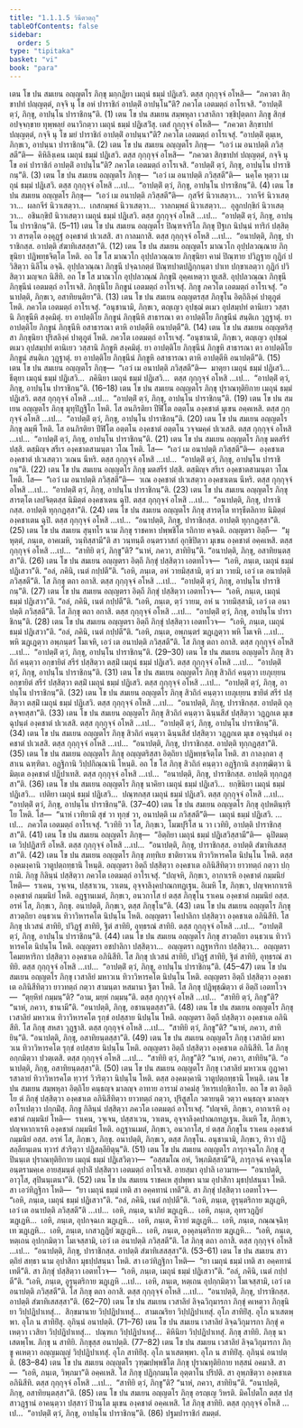 ```yaml
---
title: "1.1.1.5 วินีตวตฺถุ"
tableOfContents: false
sidebar:
  order: 5
type: "tipitaka"
basket: "vi"
book: "para"
---
```



<DynamicBreadcrumb />

<Division number="67" book="para" e="ch" v="1" p="42">

<Paragraph number="145" book="para">
เตน โข ปน สมเยน อญฺญตโร ภิกฺขุ มกฺกฏิยา เมถุนํ ธมฺมํ ปฏิเสวิ. ตสฺส กุกฺกุจฺจํ อโหสิ—  “ภควตา สิกฺขาปทํ ปญฺญตฺตํ, กจฺจิ นุ โข อหํ ปาราชิกํ อาปตฺติํ อาปนฺโน”ติ? ภควโต เอตมตฺถํ อาโรเจสิ. “อาปตฺติํ ตฺวํ, ภิกฺขุ, อาปนฺโน ปาราชิกนฺ”ติ. (1)
</Paragraph>

<Paragraph number="146" book="para">
เตน โข ปน สมเยน สมฺพหุลา เวสาลิกา วชฺชิปุตฺตกา ภิกฺขู สิกฺขํ อปจฺจกฺขาย ทุพฺพลฺยํ อนาวิกตฺวา เมถุนํ ธมฺมํ ปฏิเสวิํสุ. เตสํ กุกฺกุจฺจํ อโหสิ—  “ภควตา สิกฺขาปทํ ปญฺญตฺตํ, กจฺจิ นุ โข มยํ ปาราชิกํ อาปตฺติํ อาปนฺนา”ติ? ภควโต เอตมตฺถํ อาโรเจสุํ. “อาปตฺติํ ตุมฺเห, ภิกฺขเว, อาปนฺนา ปาราชิกนฺ”ติ. (2)
</Paragraph>

<Paragraph number="147" book="para">
เตน โข ปน สมเยน อญฺญตโร ภิกฺขุ—  “เอวํ เม อนาปตฺติ ภวิสฺสตี”ติ—  คิหิลิงฺเคน เมถุนํ ธมฺมํ ปฏิเสวิ. ตสฺส กุกฺกุจฺจํ อโหสิ—  “ภควตา สิกฺขาปทํ ปญฺญตฺตํ, กจฺจิ นุ โข อหํ ปาราชิกํ อาปตฺติํ อาปนฺโน”ติ? ภควโต เอตมตฺถํ อาโรเจสิ. “อาปตฺติํ ตฺวํ, ภิกฺขุ, อาปนฺโน ปาราชิกนฺ”ติ. (3)
</Paragraph>

<Paragraph number="148" book="para">
เตน โข ปน สมเยน อญฺญตโร ภิกฺขุ—  “เอวํ เม อนาปตฺติ ภวิสฺสตี”ติ—  นคฺโค หุตฺวา เมถุนํ ธมฺมํ ปฏิเสวิ. ตสฺส กุกฺกุจฺจํ อโหสิ …เป…  “อาปตฺติํ ตฺวํ, ภิกฺขุ, อาปนฺโน ปาราชิกนฺ”ติ. (4)
</Paragraph>

<Paragraph number="149" book="para">
เตน โข ปน สมเยน อญฺญตโร ภิกฺขุ—  “เอวํ เม อนาปตฺติ ภวิสฺสตี”ติ—  กุสจีรํ นิวาเสตฺวา…  วากจีรํ นิวาเสตฺวา…  ผลกจีรํ นิวาเสตฺวา…  เกสกมฺพลํ นิวาเสตฺวา…  วาลกมฺพลํ นิวาเสตฺวา…  อุลูกปกฺขิกํ นิวาเสตฺวา…  อชินกฺขิปํ นิวาเสตฺวา เมถุนํ ธมฺมํ ปฏิเสวิ. ตสฺส กุกฺกุจฺจํ อโหสิ …เป…  “อาปตฺติํ ตฺวํ, ภิกฺขุ, อาปนฺโน ปาราชิกนฺ”ติ. (5–11)
</Paragraph>

<Paragraph number="150" book="para">
เตน โข ปน สมเยน อญฺญตโร ปิณฺฑจาริโก ภิกฺขุ ปีฐเก นิปนฺนํ ทาริกํ ปสฺสิตฺวา สารตฺโต องฺคุฏฺฐํ องฺคชาตํ ปเวเสสิ. สา กาลมกาสิ. ตสฺส กุกฺกุจฺจํ อโหสิ …เป…  “อนาปตฺติ, ภิกฺขุ, ปาราชิกสฺส. อาปตฺติ สํฆาทิเสสสฺสา”ติ. (12)
</Paragraph>

</Division>
<Division number="68" book="para" e="ch" v="1" p="43">

<Paragraph number="151" book="para">
เตน โข ปน สมเยน อญฺญตโร มาณวโก อุปฺปลวณฺณาย ภิกฺขุนิยา ปฏิพทฺธจิตฺโต โหติ. อถ โข โส มาณวโก อุปฺปลวณฺณาย ภิกฺขุนิยา คามํ ปิณฺฑาย ปวิฏฺฐาย กุฏิกํ ปวิสิตฺวา นิลีโน อจฺฉิ. อุปฺปลวณฺณา ภิกฺขุนี ปจฺฉาภตฺตํ ปิณฺฑปาตปฏิกฺกนฺตา ปาเท ปกฺขาเลตฺวา กุฏิกํ ปวิสิตฺวา มญฺจเก นิสีทิ. อถ โข โส มาณวโก อุปฺปลวณฺณํ ภิกฺขุนิํ อุคฺคเหตฺวา ทูเสสิ. อุปฺปลวณฺณา ภิกฺขุนี ภิกฺขุนีนํ เอตมตฺถํ อาโรเจสิ. ภิกฺขุนิโย ภิกฺขูนํ เอตมตฺถํ อาโรเจสุํ. ภิกฺขู ภควโต เอตมตฺถํ อาโรเจสุํ. “อนาปตฺติ, ภิกฺขเว, อสาทิยนฺติยา”ติ. (13)
</Paragraph>

</Division>
<Division number="69" book="para" e="ch" v="1" p="43">

<Paragraph number="152" book="para">
เตน โข ปน สมเยน อญฺญตรสฺส ภิกฺขุโน อิตฺถิลิงฺคํ ปาตุภูตํ โหติ. ภควโต เอตมตฺถํ อาโรเจสุํ. “อนุชานามิ, ภิกฺขเว, ตญฺเญว อุปชฺฌํ ตเมว อุปสมฺปทํ ตานิเยว วสฺสานิ ภิกฺขุนีหิ สงฺคมิตุํ. ยา อาปตฺติโย ภิกฺขูนํ ภิกฺขุนีหิ สาธารณา ตา อาปตฺติโย ภิกฺขุนีนํ สนฺติเก วุฏฺฐาตุํ. ยา อาปตฺติโย ภิกฺขูนํ ภิกฺขุนีหิ อสาธารณา ตาหิ อาปตฺตีหิ อนาปตฺตี”ติ. (14)
</Paragraph>

<Paragraph number="153" book="para">
เตน โข ปน สมเยน อญฺญตริสฺสา ภิกฺขุนิยา ปุริสลิงฺคํ ปาตุภูตํ โหติ. ภควโต เอตมตฺถํ อาโรเจสุํ. “อนุชานามิ, ภิกฺขเว, ตญฺเญว อุปชฺฌํ ตเมว อุปสมฺปทํ ตานิเยว วสฺสานิ ภิกฺขูหิ สงฺคมิตุํ. ยา อาปตฺติโย ภิกฺขุนีนํ ภิกฺขูหิ สาธารณา ตา อาปตฺติโย ภิกฺขูนํ สนฺติเก วุฏฺฐาตุํ. ยา อาปตฺติโย ภิกฺขุนีนํ ภิกฺขูหิ อสาธารณา ตาหิ อาปตฺตีหิ อนาปตฺตี”ติ. (15)
</Paragraph>

</Division>
<Division number="70" book="para" e="ch" v="1" p="44">

<Paragraph number="154" book="para">
เตน โข ปน สมเยน อญฺญตโร ภิกฺขุ—  “เอวํ เม อนาปตฺติ ภวิสฺสตี”ติ—  มาตุยา เมถุนํ ธมฺมํ ปฏิเสวิ…  ธีตุยา เมถุนํ ธมฺมํ ปฏิเสวิ…  ภคินิยา เมถุนํ ธมฺมํ ปฏิเสวิ…  ตสฺส กุกฺกุจฺจํ อโหสิ …เป…  “อาปตฺติํ ตฺวํ, ภิกฺขุ, อาปนฺโน ปาราชิกนฺ”ติ. (16–18)
</Paragraph>

<Paragraph number="155" book="para">
เตน โข ปน สมเยน อญฺญตโร ภิกฺขุ ปุราณทุติยิกาย เมถุนํ ธมฺมํ ปฏิเสวิ. ตสฺส กุกฺกุจฺจํ อโหสิ …เป…  “อาปตฺติํ ตฺวํ, ภิกฺขุ, อาปนฺโน ปาราชิกนฺ”ติ. (19)
</Paragraph>

</Division>
<Division number="71" book="para" e="ch" v="1" p="44">

<Paragraph number="156" book="para">
เตน โข ปน สมเยน อญฺญตโร ภิกฺขุ มุทุปิฏฺฐิโก โหติ. โส อนภิรติยา ปีฬิโต อตฺตโน องฺคชาตํ มุเขน อคฺคเหสิ. ตสฺส กุกฺกุจฺจํ อโหสิ …เป…  “อาปตฺติํ ตฺวํ, ภิกฺขุ, อาปนฺโน ปาราชิกนฺ”ติ. (20)
</Paragraph>

<Paragraph number="157" book="para">
เตน โข ปน สมเยน อญฺญตโร ภิกฺขุ ลมฺพี โหติ. โส อนภิรติยา ปีฬิโต อตฺตโน องฺคชาตํ อตฺตโน วจฺจมคฺคํ ปเวเสสิ. ตสฺส กุกฺกุจฺจํ อโหสิ …เป…  “อาปตฺติํ ตฺวํ, ภิกฺขุ, อาปนฺโน ปาราชิกนฺ”ติ. (21)
</Paragraph>

<Paragraph number="158" book="para">
เตน โข ปน สมเยน อญฺญตโร ภิกฺขุ มตสรีรํ ปสฺสิ. ตสฺมิญฺจ สรีเร องฺคชาตสามนฺตา วโณ โหติ. โส—  “เอวํ เม อนาปตฺติ ภวิสฺสตี”ติ—  องฺคชาเต องฺคชาตํ ปเวเสตฺวา วเณน นีหริ. ตสฺส กุกฺกุจฺจํ อโหสิ …เป…  “อาปตฺติํ ตฺวํ, ภิกฺขุ, อาปนฺโน ปาราชิกนฺ”ติ. (22)
</Paragraph>

<Paragraph number="159" book="para">
เตน โข ปน สมเยน อญฺญตโร ภิกฺขุ มตสรีรํ ปสฺสิ. ตสฺมิญฺจ สรีเร องฺคชาตสามนฺตา วโณ โหติ. โส—  “เอวํ เม อนาปตฺติ ภวิสฺสตี”ติ—  วเณ องฺคชาตํ ปเวเสตฺวา องฺคชาเตน นีหริ. ตสฺส กุกฺกุจฺจํ อโหสิ …เป…  “อาปตฺติํ ตฺวํ, ภิกฺขุ, อาปนฺโน ปาราชิกนฺ”ติ. (23)
</Paragraph>

<Paragraph number="160" book="para">
เตน โข ปน สมเยน อญฺญตโร ภิกฺขุ สารตฺโต เลปจิตฺตสฺส นิมิตฺตํ องฺคชาเตน ฉุปิ. ตสฺส กุกฺกุจฺจํ อโหสิ …เป…  “อนาปตฺติ, ภิกฺขุ, ปาราชิกสฺส. อาปตฺติ ทุกฺกฏสฺสา”ติ. (24)
</Paragraph>

<Paragraph number="161" book="para">
เตน โข ปน สมเยน อญฺญตโร ภิกฺขุ สารตฺโต ทารุธีตลิกาย นิมิตฺตํ องฺคชาเตน ฉุปิ. ตสฺส กุกฺกุจฺจํ อโหสิ …เป…  “อนาปตฺติ, ภิกฺขุ, ปาราชิกสฺส. อาปตฺติ ทุกฺกฏสฺสา”ติ. (25)
</Paragraph>

</Division>
<Division number="72" book="para" e="ch" v="1" p="45">

<Paragraph number="162" book="para">
เตน โข ปน สมเยน สุนฺทโร นาม ภิกฺขุ ราชคหา ปพฺพชิโต รถิกาย คจฺฉติ. อญฺญตรา อิตฺถี—  “มุหุตฺตํ, ภนฺเต, อาคเมหิ, วนฺทิสฺสามี”ติ สา วนฺทนฺตี อนฺตรวาสกํ อุกฺขิปิตฺวา มุเขน องฺคชาตํ อคฺคเหสิ. ตสฺส กุกฺกุจฺจํ อโหสิ …เป…  “สาทิยิ ตฺวํ, ภิกฺขู”ติ? “นาหํ, ภควา, สาทิยินฺ”ติ. “อนาปตฺติ, ภิกฺขุ, อสาทิยนฺตสฺสา”ติ. (26)
</Paragraph>

<Paragraph number="163" book="para">
เตน โข ปน สมเยน อญฺญตรา อิตฺถี ภิกฺขุํ ปสฺสิตฺวา เอตทโวจ—  “เอหิ, ภนฺเต, เมถุนํ ธมฺมํ ปฏิเสวา”ติ. “อลํ, ภคินิ, เนตํ กปฺปตี”ติ. “เอหิ, ภนฺเต, อหํ วายมิสฺสามิ, ตฺวํ มา วายมิ, เอวํ เต อนาปตฺติ ภวิสฺสตี”ติ. โส ภิกฺขุ ตถา อกาสิ. ตสฺส กุกฺกุจฺจํ อโหสิ …เป…  “อาปตฺติํ ตฺวํ, ภิกฺขุ, อาปนฺโน ปาราชิกนฺ”ติ. (27)
</Paragraph>

<Paragraph number="164" book="para">
เตน โข ปน สมเยน อญฺญตรา อิตฺถี ภิกฺขุํ ปสฺสิตฺวา เอตทโวจ—  “เอหิ, ภนฺเต, เมถุนํ ธมฺมํ ปฏิเสวา”ติ. “อลํ, ภคินิ, เนตํ กปฺปตี”ติ. “เอหิ, ภนฺเต, ตฺวํ วายม, อหํ น วายมิสฺสามิ, เอวํ เต อนาปตฺติ ภวิสฺสตี”ติ. โส ภิกฺขุ ตถา อกาสิ. ตสฺส กุกฺกุจฺจํ อโหสิ …เป…  “อาปตฺติํ ตฺวํ, ภิกฺขุ, อาปนฺโน ปาราชิกนฺ”ติ. (28)
</Paragraph>

<Paragraph number="165" book="para">
เตน โข ปน สมเยน อญฺญตรา อิตฺถี ภิกฺขุํ ปสฺสิตฺวา เอตทโวจ—  “เอหิ, ภนฺเต, เมถุนํ ธมฺมํ ปฏิเสวา”ติ. “อลํ, ภคินิ, เนตํ กปฺปตี”ติ. “เอหิ, ภนฺเต, อพฺภนฺตรํ ฆฏฺเฏตฺวา พหิ โมเจหิ …เป…  พหิ ฆฏฺเฏตฺวา อพฺภนฺตรํ โมเจหิ, เอวํ เต อนาปตฺติ ภวิสฺสตี”ติ. โส ภิกฺขุ ตถา อกาสิ. ตสฺส กุกฺกุจฺจํ อโหสิ …เป…  “อาปตฺติํ ตฺวํ, ภิกฺขุ, อาปนฺโน ปาราชิกนฺ”ติ. (29–30)
</Paragraph>

</Division>
<Division number="73" book="para" e="ch" v="1" p="45">

<Paragraph number="166" book="para">
เตน โข ปน สมเยน อญฺญตโร ภิกฺขุ สิวถิกํ คนฺตฺวา อกฺขายิตํ สรีรํ ปสฺสิตฺวา ตสฺมิํ เมถุนํ ธมฺมํ ปฏิเสวิ. ตสฺส กุกฺกุจฺจํ อโหสิ …เป…  “อาปตฺติํ ตฺวํ, ภิกฺขุ, อาปนฺโน ปาราชิกนฺ”ติ. (31)
</Paragraph>

<Paragraph number="167" book="para">
เตน โข ปน สมเยน อญฺญตโร ภิกฺขุ สิวถิกํ คนฺตฺวา เยภุเยฺยน อกฺขายิตํ สรีรํ ปสฺสิตฺวา ตสฺมิํ เมถุนํ ธมฺมํ ปฏิเสวิ. ตสฺส กุกฺกุจฺจํ อโหสิ …เป…  “อาปตฺติํ ตฺวํ, ภิกฺขุ, อาปนฺโน ปาราชิกนฺ”ติ. (32)
</Paragraph>

<Paragraph number="168" book="para">
เตน โข ปน สมเยน อญฺญตโร ภิกฺขุ สิวถิกํ คนฺตฺวา เยภุเยฺยน ขายิตํ สรีรํ ปสฺสิตฺวา ตสฺมิํ เมถุนํ ธมฺมํ ปฏิเสวิ. ตสฺส กุกฺกุจฺจํ อโหสิ …เป…  “อนาปตฺติ, ภิกฺขุ, ปาราชิกสฺส. อาปตฺติ ถุลฺลจฺจยสฺสา”ติ. (33)
</Paragraph>

<Paragraph number="169" book="para">
เตน โข ปน สมเยน อญฺญตโร ภิกฺขุ สิวถิกํ คนฺตฺวา ฉินฺนสีสํ ปสฺสิตฺวา วฏฺฏกเต มุเข ฉุปนฺตํ องฺคชาตํ ปเวเสสิ. ตสฺส กุกฺกุจฺจํ อโหสิ …เป…  “อาปตฺติํ ตฺวํ, ภิกฺขุ, อาปนฺโน ปาราชิกนฺ”ติ. (34)
</Paragraph>

<Paragraph number="170" book="para">
เตน โข ปน สมเยน อญฺญตโร ภิกฺขุ สิวถิกํ คนฺตฺวา ฉินฺนสีสํ ปสฺสิตฺวา วฏฺฏกเต มุเข อจฺฉุปนฺตํ องฺคชาตํ ปเวเสสิ. ตสฺส กุกฺกุจฺจํ อโหสิ …เป…  “อนาปตฺติ, ภิกฺขุ, ปาราชิกสฺส. อาปตฺติ ทุกฺกฏสฺสา”ติ. (35)
</Paragraph>

<Paragraph number="171" book="para">
เตน โข ปน สมเยน อญฺญตโร ภิกฺขุ อญฺญตริสฺสา อิตฺถิยา ปฏิพทฺธจิตฺโต โหติ. สา กาลงฺกตา สุสาเน ฉฑฺฑิตา. อฏฺฐิกานิ วิปฺปกิณฺณานิ โหนฺติ. อถ โข โส ภิกฺขุ สิวถิกํ คนฺตฺวา อฏฺฐิกานิ สงฺกฑฺฒิตฺวา นิมิตฺเต องฺคชาตํ ปฏิปาเทสิ. ตสฺส กุกฺกุจฺจํ อโหสิ …เป…  “อนาปตฺติ, ภิกฺขุ, ปาราชิกสฺส. อาปตฺติ ทุกฺกฏสฺสา”ติ. (36)
</Paragraph>

<Paragraph number="172" book="para">
เตน โข ปน สมเยน อญฺญตโร ภิกฺขุ นาคิยา เมถุนํ ธมฺมํ ปฏิเสวิ…  ยกฺขินิยา เมถุนํ ธมฺมํ ปฏิเสวิ…  เปติยา เมถุนํ ธมฺมํ ปฏิเสวิ…  ปณฺฑกสฺส เมถุนํ ธมฺมํ ปฏิเสวิ. ตสฺส กุกฺกุจฺจํ อโหสิ …เป…  “อาปตฺติํ ตฺวํ, ภิกฺขุ, อาปนฺโน ปาราชิกนฺ”ติ. (37–40)
</Paragraph>

<Paragraph number="173" book="para">
เตน โข ปน สมเยน อญฺญตโร ภิกฺขุ อุปหตินฺทฺริโย โหติ. โส—  “นาหํ เวทิยามิ สุขํ วา ทุกฺขํ วา, อนาปตฺติ เม ภวิสฺสตี”ติ—  เมถุนํ ธมฺมํ ปฏิเสวิ. …เป…  ภควโต เอตมตฺถํ อาโรเจสุํ. “เวทิยิ วา โส, ภิกฺขเว, โมฆปุริโส น วา เวทิยิ, อาปตฺติ ปาราชิกสฺสา”ติ. (41)
</Paragraph>

<Paragraph number="174" book="para">
เตน โข ปน สมเยน อญฺญตโร ภิกฺขุ—  “อิตฺถิยา เมถุนํ ธมฺมํ ปฏิเสวิสฺสามี”ติ—  ฉุปิตมตฺเต วิปฺปฏิสารี อโหสิ. ตสฺส กุกฺกุจฺจํ อโหสิ …เป…  “อนาปตฺติ, ภิกฺขุ, ปาราชิกสฺส. อาปตฺติ สํฆาทิเสสสฺสา”ติ. (42)
</Paragraph>

</Division>
<Division number="74" book="para" e="ch" v="1" p="47">

<Paragraph number="175" book="para">
เตน โข ปน สมเยน อญฺญตโร ภิกฺขุ ภทฺทิเย ชาติยาวเน ทิวาวิหารคโต นิปนฺโน โหติ. ตสฺส องฺคมงฺคานิ วาตูปตฺถทฺธานิ โหนฺติ. อญฺญตรา อิตฺถี ปสฺสิตฺวา องฺคชาเต อภินิสีทิตฺวา ยาวทตฺถํ กตฺวา ปกฺกามิ. ภิกฺขู กิลินฺนํ ปสฺสิตฺวา ภควโต เอตมตฺถํ อาโรเจสุํ. “ปญฺจหิ, ภิกฺขเว, อากาเรหิ องฺคชาตํ กมฺมนิยํ โหติ—  ราเคน, วจฺเจน, ปสฺสาเวน, วาเตน, อุจฺจาลิงฺคปาณกทฏฺเฐน. อิเมหิ โข, ภิกฺขเว, ปญฺจหากาเรหิ องฺคชาตํ กมฺมนิยํ โหติ. อฏฺฐานเมตํ, ภิกฺขเว, อนวกาโส ยํ ตสฺส ภิกฺขุโน ราเคน องฺคชาตํ กมฺมนิยํ อสฺส. อรหํ โส, ภิกฺขเว, ภิกฺขุ. อนาปตฺติ, ภิกฺขเว, ตสฺส ภิกฺขุโน”ติ. (43)
</Paragraph>

<Paragraph number="176" book="para">
เตน โข ปน สมเยน อญฺญตโร ภิกฺขุ สาวตฺถิยา อนฺธวเน ทิวาวิหารคโต นิปนฺโน โหติ. อญฺญตรา โคปาลิกา ปสฺสิตฺวา องฺคชาเต อภินิสีทิ. โส ภิกฺขุ ปเวสนํ สาทิยิ, ปวิฏฺฐํ สาทิยิ, ฐิตํ สาทิยิ, อุทฺธรณํ สาทิยิ. ตสฺส กุกฺกุจฺจํ อโหสิ …เป…  “อาปตฺติํ ตฺวํ, ภิกฺขุ, อาปนฺโน ปาราชิกนฺ”ติ. (44)
</Paragraph>

<Paragraph number="177" book="para">
เตน โข ปน สมเยน อญฺญตโร ภิกฺขุ สาวตฺถิยา อนฺธวเน ทิวาวิหารคโต นิปนฺโน โหติ. อญฺญตรา อชปาลิกา ปสฺสิตฺวา…  อญฺญตรา กฏฺฐหาริกา ปสฺสิตฺวา…  อญฺญตรา โคมยหาริกา ปสฺสิตฺวา องฺคชาเต อภินิสีทิ. โส ภิกฺขุ ปเวสนํ สาทิยิ, ปวิฏฺฐํ สาทิยิ, ฐิตํ สาทิยิ, อุทฺธรณํ สาทิยิ. ตสฺส กุกฺกุจฺจํ อโหสิ …เป…  “อาปตฺติํ ตฺวํ, ภิกฺขุ, อาปนฺโน ปาราชิกนฺ”ติ. (45–47)
</Paragraph>

</Division>
<Division number="75" book="para" e="ch" v="1" p="47">

<Paragraph number="178" book="para">
เตน โข ปน สมเยน อญฺญตโร ภิกฺขุ เวสาลิยํ มหาวเน ทิวาวิหารคโต นิปนฺโน โหติ. อญฺญตรา อิตฺถี ปสฺสิตฺวา องฺคชาเต อภินิสีทิตฺวา ยาวทตฺถํ กตฺวา สามนฺตา หสมานา ฐิตา โหติ. โส ภิกฺขุ ปฏิพุชฺฌิตฺวา ตํ อิตฺถิํ เอตทโวจ—  “ตุยฺหิทํ กมฺมนฺ”ติ? “อาม, มยฺหํ กมฺมนฺ”ติ. ตสฺส กุกฺกุจฺจํ อโหสิ …เป…  “สาทิยิ ตฺวํ, ภิกฺขู”ติ? “นาหํ, ภควา, ชานามี”ติ. “อนาปตฺติ, ภิกฺขุ, อชานนฺตสฺสา”ติ. (48)
</Paragraph>

</Division>
<Division number="76" book="para" e="ch" v="1" p="48">

<Paragraph number="179" book="para">
เตน โข ปน สมเยน อญฺญตโร ภิกฺขุ เวสาลิยํ มหาวเน ทิวาวิหารคโต รุกฺขํ อปสฺสาย นิปนฺโน โหติ. อญฺญตรา อิตฺถี ปสฺสิตฺวา องฺคชาเต อภินิสีทิ. โส ภิกฺขุ สหสา วุฏฺฐาสิ. ตสฺส กุกฺกุจฺจํ อโหสิ …เป…  “สาทิยิ ตฺวํ, ภิกฺขู”ติ? “นาหํ, ภควา, สาทิยินฺ”ติ. “อนาปตฺติ, ภิกฺขุ, อสาทิยนฺตสฺสา”ติ. (49)
</Paragraph>

<Paragraph number="180" book="para">
เตน โข ปน สมเยน อญฺญตโร ภิกฺขุ เวสาลิยํ มหาวเน ทิวาวิหารคโต รุกฺขํ อปสฺสาย นิปนฺโน โหติ. อญฺญตรา อิตฺถี ปสฺสิตฺวา องฺคชาเต อภินิสีทิ. โส ภิกฺขุ อกฺกมิตฺวา ปวตฺเตสิ. ตสฺส กุกฺกุจฺจํ อโหสิ …เป…  “สาทิยิ ตฺวํ, ภิกฺขู”ติ? “นาหํ, ภควา, สาทิยินฺ”ติ. “อนาปตฺติ, ภิกฺขุ, อสาทิยนฺตสฺสา”ติ. (50)
</Paragraph>

</Division>
<Division number="77" book="para" e="ch" v="1" p="48">

<Paragraph number="181" book="para">
เตน โข ปน สมเยน อญฺญตโร ภิกฺขุ เวสาลิยํ มหาวเน กูฏาคารสาลายํ ทิวาวิหารคโต ทฺวารํ วิวริตฺวา นิปนฺโน โหติ. ตสฺส องฺคมงฺคานิ วาตูปตฺถทฺธานิ โหนฺติ. เตน โข ปน สมเยน สมฺพหุลา อิตฺถิโย คนฺธญฺจ มาลญฺจ อาทาย อารามํ อาคมํสุ วิหารเปกฺขิกาโย. อถ โข ตา อิตฺถิโย ตํ ภิกฺขุํ ปสฺสิตฺวา องฺคชาเต อภินิสีทิตฺวา ยาวทตฺถํ กตฺวา, ปุริสูสโภ วตายนฺติ วตฺวา คนฺธญฺจ มาลญฺจ อาโรเปตฺวา ปกฺกมิํสุ. ภิกฺขู กิลินฺนํ ปสฺสิตฺวา ภควโต เอตมตฺถํ อาโรเจสุํ. “ปญฺจหิ, ภิกฺขเว, อากาเรหิ องฺคชาตํ กมฺมนิยํ โหติ—  ราเคน, วจฺเจน, ปสฺสาเวน, วาเตน, อุจฺจาลิงฺคปาณกทฏฺเฐน. อิเมหิ โข, ภิกฺขเว, ปญฺจหากาเรหิ องฺคชาตํ กมฺมนิยํ โหติ. อฏฺฐานเมตํ, ภิกฺขเว, อนวกาโส, ยํ ตสฺส ภิกฺขุโน ราเคน องฺคชาตํ กมฺมนิยํ อสฺส. อรหํ โส, ภิกฺขเว, ภิกฺขุ. อนาปตฺติ, ภิกฺขเว, ตสฺส ภิกฺขุโน. อนุชานามิ, ภิกฺขเว, ทิวา ปฏิสลฺลียนฺเตน ทฺวารํ สํวริตฺวา ปฏิสลฺลียิตุนฺ”ติ. (51)
</Paragraph>

</Division>
<Division number="78" book="para" e="ch" v="1" p="49">

<Paragraph number="182" book="para">
เตน โข ปน สมเยน อญฺญตโร ภารุกจฺฉโก ภิกฺขุ สุปินนฺเต ปุราณทุติยิกาย เมถุนํ ธมฺมํ ปฏิเสวิตฺวา—  “อสฺสมโณ อหํ, วิพฺภมิสฺสามี”ติ, ภารุกจฺฉํ คจฺฉนฺโต อนฺตรามคฺเค อายสฺมนฺตํ อุปาลิํ ปสฺสิตฺวา เอตมตฺถํ อาโรเจสิ. อายสฺมา อุปาลิ เอวมาห—  “อนาปตฺติ, อาวุโส, สุปินนฺเตนา”ติ. (52)
</Paragraph>

<Paragraph number="183" book="para">
เตน โข ปน สมเยน ราชคเห สุปพฺพา นาม อุปาสิกา มุธปฺปสนฺนา โหติ. สา เอวํทิฏฺฐิกา โหติ—  “ยา เมถุนํ ธมฺมํ เทติ สา อคฺคทานํ เทตี”ติ. สา ภิกฺขุํ ปสฺสิตฺวา เอตทโวจ—  “เอหิ, ภนฺเต, เมถุนํ ธมฺมํ ปฏิเสวา”ติ. “อลํ, ภคินิ, เนตํ กปฺปตี”ติ. “เอหิ, ภนฺเต, อูรุนฺตริกาย ฆฏฺเฏหิ, เอวํ เต อนาปตฺติ ภวิสฺสตี”ติ …เป…  เอหิ, ภนฺเต, นาภิยํ ฆฏฺเฏหิ…  เอหิ, ภนฺเต, อุทรวฏฺฏิยํ ฆฏฺเฏหิ…  เอหิ, ภนฺเต, อุปกจฺฉเก ฆฏฺเฏหิ…  เอหิ, ภนฺเต, คีวายํ ฆฏฺเฏหิ…  เอหิ, ภนฺเต, กณฺณจฺฉิทฺเท ฆฏฺเฏหิ…  เอหิ, ภนฺเต, เกสวฏฺฏิยํ ฆฏฺเฏหิ…  เอหิ, ภนฺเต, องฺคุลนฺตริกาย ฆฏฺเฏหิ…  “เอหิ, ภนฺเต, หตฺเถน อุปกฺกมิตฺวา โมเจสฺสามิ, เอวํ เต อนาปตฺติ ภวิสฺสตี”ติ. โส ภิกฺขุ ตถา อกาสิ. ตสฺส กุกฺกุจฺจํ อโหสิ …เป…  “อนาปตฺติ, ภิกฺขุ, ปาราชิกสฺส. อาปตฺติ สํฆาทิเสสสฺสา”ติ. (53–61)
</Paragraph>

</Division>
<Division number="79" book="para" e="ch" v="1" p="49">

<Paragraph number="184" book="para">
เตน โข ปน สมเยน สาวตฺถิยํ สทฺธา นาม อุปาสิกา มุธปฺปสนฺนา โหติ. สา เอวํทิฏฺฐิกา โหติ—  “ยา เมถุนํ ธมฺมํ เทติ สา อคฺคทานํ เทตี”ติ. สา ภิกฺขุํ ปสฺสิตฺวา เอตทโวจ—  “เอหิ, ภนฺเต, เมถุนํ ธมฺมํ ปฏิเสวา”ติ. “อลํ, ภคินิ, เนตํ กปฺปตี”ติ. “เอหิ, ภนฺเต, อูรุนฺตริกาย ฆฏฺเฏหิ …เป…  เอหิ, ภนฺเต, หตฺเถน อุปกฺกมิตฺวา โมเจสฺสามิ, เอวํ เต อนาปตฺติ ภวิสฺสตี”ติ. โส ภิกฺขุ ตถา อกาสิ. ตสฺส กุกฺกุจฺจํ อโหสิ …เป…  “อนาปตฺติ, ภิกฺขุ, ปาราชิกสฺส. อาปตฺติ สํฆาทิเสสสฺสา”ติ. (62–70)
</Paragraph>

</Division>
<Division number="80" book="para" e="ch" v="1" p="49">

<Paragraph number="185" book="para">
เตน โข ปน สมเยน เวสาลิยํ ลิจฺฉวิกุมารกา ภิกฺขุํ คเหตฺวา ภิกฺขุนิยา วิปฺปฏิปาเทสุํ…  สิกฺขมานาย วิปฺปฏิปาเทสุํ…  สามเณริยา วิปฺปฏิปาเทสุํ. อุโภ สาทิยิํสุ. อุโภ นาเสตพฺพา. อุโภ น สาทิยิํสุ. อุภินฺนํ อนาปตฺติ. (71–76)
</Paragraph>

</Division>
<Division number="81" book="para" e="ch" v="1" p="50">

<Paragraph number="186" book="para">
เตน โข ปน สมเยน เวสาลิยํ ลิจฺฉวิกุมารกา ภิกฺขุํ คเหตฺวา เวสิยา วิปฺปฏิปาเทสุํ…  ปณฺฑเก วิปฺปฏิปาเทสุํ…  คิหินิยา วิปฺปฏิปาเทสุํ. ภิกฺขุ สาทิยิ. ภิกฺขุ นาเสตพฺโพ. ภิกฺขุ น สาทิยิ. ภิกฺขุสฺส อนาปตฺติ. (77–82)
</Paragraph>

<Paragraph number="187" book="para">
เตน โข ปน สมเยน เวสาลิยํ ลิจฺฉวิกุมารกา ภิกฺขู คเหตฺวา อญฺญมญฺญํ วิปฺปฏิปาเทสุํ. อุโภ สาทิยิํสุ. อุโภ นาเสตพฺพา. อุโภ น สาทิยิํสุ. อุภินฺนํ อนาปตฺติ. (83–84)
</Paragraph>

</Division>
<Division number="82" book="para" e="ch" v="1" p="50">

<Paragraph number="188" book="para">
เตน โข ปน สมเยน อญฺญตโร วุฑฺฒปพฺพชิโต ภิกฺขุ ปุราณทุติยิกาย ทสฺสนํ อคมาสิ. สา—  “เอหิ, ภนฺเต, วิพฺภมา”ติ อคฺคเหสิ. โส ภิกฺขุ ปฏิกฺกมนฺโต อุตฺตาโน ปริปติ. สา อุพฺภชิตฺวา องฺคชาเต อภินิสีทิ. ตสฺส กุกฺกุจฺจํ อโหสิ …เป…  “สาทิยิ ตฺวํ, ภิกฺขู”ติ? “นาหํ, ภควา, สาทิยินฺ”ติ. “อนาปตฺติ, ภิกฺขุ, อสาทิยนฺตสฺสา”ติ. (85)
</Paragraph>

</Division>
<Division number="83" book="para" e="ch" v="1" p="50">

<Paragraph number="189" book="para">
เตน โข ปน สมเยน อญฺญตโร ภิกฺขุ อรญฺเญ วิหรติ. มิคโปตโก ตสฺส ปสฺสาวฏฺฐานํ อาคนฺตฺวา ปสฺสาวํ ปิวนฺโต มุเขน องฺคชาตํ อคฺคเหสิ. โส ภิกฺขุ สาทิยิ. ตสฺส กุกฺกุจฺจํ อโหสิ …เป…  “อาปตฺติํ ตฺวํ, ภิกฺขุ, อาปนฺโน ปาราชิกนฺ”ติ. (86)

</Paragraph>
</Division>

<Paragraph number="190" type="center" book="para">
ปฐมปาราชิกํ สมตฺตํ.
</Paragraph>